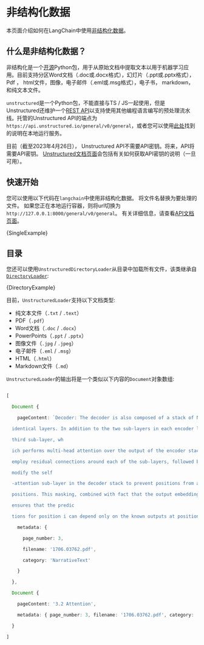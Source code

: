 

# 非结构化数据

本页面介绍如何在LangChain中使用[非结构化数据](https://unstructured.io)。

## 什么是非结构化数据？

非结构化是一个[开源](https://github.com/Unstructured-IO/unstructured)Python包，用于从原始文档中提取文本以用于机器学习应用。目前支持分区Word文档（.doc或.docx格式），幻灯片（.ppt或.pptx格式）， Pdf ， html文件，图像，电子邮件（.eml或.msg格式），电子书， markdown，和纯文本文件。

`unstructured`是一个Python包，不能直接与TS / JS一起使用，但是Unstructured还维护一个[REST API](https://github.com/Unstructured-IO/unstructured-api)以支持使用其他编程语言编写的预处理流水线。托管的Unstructured API的端点为`https://api.unstructured.io/general/v0/general`，或者您可以使用[此处](https://github.com/Unstructured-IO/unstructured-api#dizzy-instructions-for-using-the-docker-image)找到的说明在本地运行服务。

目前（截至2023年4月26日）， Unstructured API不需要API密钥。将来，API将需要API密钥。 [Unstructured文档页面](https://unstructured-io.github.io/unstructured/)会包括有关如何获取API密钥的说明（一旦可用）。

## 快速开始

您可以使用以下代码在`langchain`中使用非结构化数据。
将文件名替换为要处理的文件。
如果您正在本地运行容器，则将url切换为`http://127.0.0.1:8000/general/v0/general`。
有关详细信息，请查看[API文档页面](https://api.unstructured.io/general/docs)。




<CodeBlock language="typescript">{SingleExample}</CodeBlock>


## 目录

您还可以使用`UnstructuredDirectoryLoader`从目录中加载所有文件，该类继承自 [`DirectoryLoader`](../modules/indexes/document_loaders/examples/file_loaders/directory.md):



<CodeBlock language="typescript">{DirectoryExample}</CodeBlock>


目前，`UnstructuredLoader`支持以下文档类型:

- 纯文本文件（`.txt` / `.text`）
- PDF（`.pdf`）
- Word文档（`.doc` / `.docx`）
- PowerPoints（`.ppt` / `.pptx`）
- 图像文件（`.jpg` / `.jpeg`）
- 电子邮件（`.eml` / `.msg`）
- HTML（`.html`）
- Markdown文件（`.md`）

`UnstructuredLoader`的输出将是一个类似以下内容的`Document`对象数组:

```typescript

[

  Document {

    pageContent: `Decoder: The decoder is also composed of a stack of N = 6

  identical layers. In addition to the two sub-layers in each encoder layer, the decoder inserts a

  third sub-layer, wh

  ich performs multi-head attention over the output of the encoder stack. Similar to the encoder, we

  employ residual connections around each of the sub-layers, followed by layer normalization. We also

  modify the self

  -attention sub-layer in the decoder stack to prevent positions from attending to subsequent

  positions. This masking, combined with fact that the output embeddings are offset by one position,

  ensures that the predic

  tions for position i can depend only on the known outputs at positions less than i.`,

    metadata: {

      page_number: 3,

      filename: '1706.03762.pdf',

      category: 'NarrativeText'

    }

  },

  Document {

    pageContent: '3.2 Attention',

    metadata: { page_number: 3, filename: '1706.03762.pdf', category: 'Title'

  }

]

```


